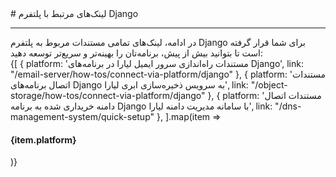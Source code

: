 

<Layout>
<Head>
<title>مستندات لینک‌های مرتبط با Django - لیارا</title>
</Head>
# لینک‌های مرتبط با پلتفرم Django 
<hr className="mb-2" />
در ادامه، لینک‌های تمامی مستندات مربوط به پلتفرم Django برای شما قرار گرفته است تا بتوانید بیش از پیش، برنامه‌تان را بهینه‌تر و سریع‌تر توسعه دهید:
<div className='h-2' />
<div className="grid md:grid-cols-1 gap-4">
            {[
    { platform: 'مستندات راه‌اندازی سرور ایمیل لیارا در برنامه‌های Django', link: "/email-server/how-tos/connect-via-platform/django" },
    { platform: 'مستندات اتصال برنامه‌های Django به سرویس ذخیره‌سازی ابری لیارا', link: "/object-storage/how-tos/connect-via-platform/django" },
    { platform: 'مستندات اتصال دامنه خریداری شده به برنامه Django با سامانه مدیریت دامنه لیارا', link: "/dns-management-system/quick-setup" },
  ].map(item =>
    <Link href={item.link}>
    <Card className="flex cursor-pointer w-full items-center justify-between">
        <div className="flex items-center gap-3">
        <h4>
            {item.platform}
        </h4>
        </div>
        <GoArrowLeft className="ml-1" />
    </Card>
    </Link>
            )}
          </div>

</Layout>